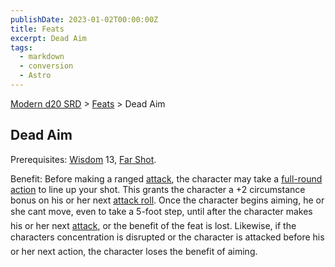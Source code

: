 ```yaml
---
publishDate: 2023-01-02T00:00:00Z
title: Feats
excerpt: Dead Aim
tags:
  - markdown
  - conversion
  - Astro
---
```


[Modern d20 SRD](/#modernD20) > [Feats](modern-d20-srd-feats-index) > Dead Aim

## Dead Aim

Prerequisites: [Wisdom](modern-d20-srd-basics-ability-scores) 13, [Far Shot](modern-d20-srd-feats-far-shot).

Benefit: Before making a ranged [attack](modern-d20-srd-combat-attack-actions), the character may take a [full-round action](modern-d20-srd-combat-full-round-actions) to line up your shot. This grants the character a +2 circumstance bonus on his or her next [attack roll](modern-d20-srd-combat-attack-roll). Once the character begins aiming, he or she cant move, even to take a 5-foot step, until after the character makes his or her next [attack](modern-d20-srd-combat-attack-roll), or the benefit of the feat is lost. Likewise, if the characters concentration is disrupted or the character is attacked before his or her next action, the character loses the benefit of aiming.

